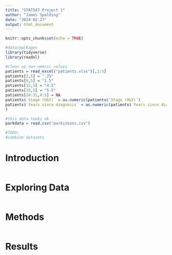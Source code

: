 ```yaml
---
title: "STAT547 Project 1"
author: "James Spalding"
date: "2024-02-27"
output: html_document
---
```


```r
knitr::opts_chunk$set(echo = TRUE)
```

```r
#data/packages
library(tidyverse)
library(readxl)

#clean up non-nmeric values
patients = read_excel("patients.xlsx")[,1:5]
patients[2,5] = ".25"
patients[6,5] = "1.5"
patients[12,5] = "4.5"
patients[15,5] = "5.5"
patients[24:31,4:5] = NA
patients$`Stage (H&Y)` = as.numeric(patients$`Stage (H&Y)`)
patients$`Years since diagnosis` = as.numeric(patients$`Years since diagnosis`
)

#this data looks ok
parkdata = read.csv("parkinsons.csv")

#TODO:
#combine datasets
```

# Introduction

```r

```

# Exploring Data

```r

```

# Methods

```r

```

# Results

```r

```

